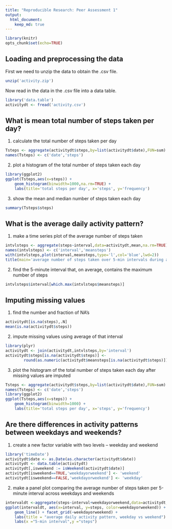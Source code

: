 ```yaml
---
title: "Reproducible Research: Peer Assessment 1"
output: 
  html_document:
    keep_md: true
---
```


```r
library(knitr)
opts_chunk$set(echo=TRUE)
```

## Loading and preprocessing the data
First we need to unzip the data to obtain the .csv file.
```r
unzip('activity.zip')
```

Now read in the data in the .csv file into a data table.
```r
library('data.table')
activitydt <- fread('activity.csv')
```

## What is mean total number of steps taken per day?
1. calculate the total number of steps taken per day
```r
Tsteps <- aggregate(activitydt$steps,by=list(activitydt$date),FUN=sum)
names(Tsteps) <- c('date','steps')
```

2. plot a histogram of the total number of steps taken each day
```r
library(ggplot2)
ggplot(Tsteps,aes(x=steps)) +
    geom_histogram(binwidth=1000,na.rm=TRUE) +
    labs(title='total steps per day', x='steps', y='frequency')
```

3. show the mean and median number of steps taken each day
```r
summary(Tsteps$steps)
```



## What is the average daily activity pattern?
1. make a time series plot of the average number of steps taken
```r
intvlsteps <- aggregate(steps~interval,data=activitydt,mean,na.rm=TRUE)
names(intvlsteps) <- c('interval','meansteps')
with(intvlsteps,plot(interval,meansteps,type='l',col='blue',lwd=2))
title(main='average number of steps taken over 5-min intervals during a day')
```

2. find the 5-minute interval that, on average, contains the maximum number of steps
```r
intvlsteps$interval[which.max(intvlsteps$meansteps)]
```



## Imputing missing values
1. find the number and fraction of NA's
```r
activitydt[is.na(steps),.N]
mean(is.na(activitydt$steps))
```

2. impute missing values using average of that interval
```r
library(plyr)
activitydt <- join(activitydt,intvlsteps,by='interval')
activitydt$steps[is.na(activitydt$steps)] <-
        round(as.numeric(activitydt$meansteps[is.na(activitydt$steps)]))
```

3. plot the histogram of the total number of steps taken each day after missing values are imputed
```r
Tsteps <- aggregate(activitydt$steps,by=list(activitydt$date),FUN=sum)
names(Tsteps) <- c('date','steps')
library(ggplot2)
ggplot(Tsteps,aes(x=steps)) +
    geom_histogram(binwidth=1000) +
    labs(title='total steps per day', x='steps', y='frequency')
```



## Are there differences in activity patterns between weekdays and weekends?
1. create a new factor variable with two levels – weekday and weekend
```r
library('timeDate')
activitydt$date <- as.Date(as.character(activitydt$date))
activitydt <- data.table(activitydt)
activitydt[,isweekend := isWeekend(activitydt$date)]
activitydt[isweekend==TRUE,'weekdayorweekend'] <- 'weekend'
activitydt[isweekend==FALSE,'weekdayorweekend'] <- 'weekday'
```

2. make a panel plot comparing the average number of steps taken per 5-minute interval across weekdays and weekends
```r
intervaldt <-aggregate(steps~interval+weekdayorweekend,data=activitydt,mean)
ggplot(intervaldt, aes(x=interval, y=steps, color=weekdayorweekend)) +
    geom_line() + facet_grid(~weekdayorweekend) +
    labs(title = "average daily activity pattern, weekday vs weekend") +
    labs(x ="5-min interval",y ="steps")
```

